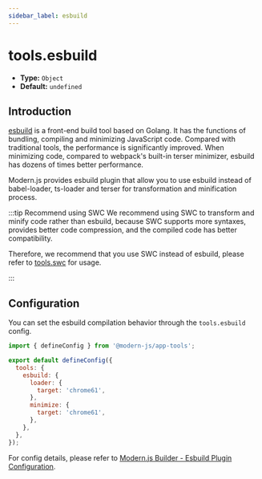 ```yaml
---
sidebar_label: esbuild
---
```


# tools.esbuild

- **Type:** `Object`
- **Default:** `undefined`

## Introduction

[esbuild](https://esbuild.github.io/) is a front-end build tool based on Golang. It has the functions of bundling, compiling and minimizing JavaScript code. Compared with traditional tools, the performance is significantly improved. When minimizing code, compared to webpack's built-in terser minimizer, esbuild has dozens of times better performance.

Modern.js provides esbuild plugin that allow you to use esbuild instead of babel-loader, ts-loader and terser for transformation and minification process.

:::tip Recommend using SWC
We recommend using SWC to transform and minify code rather than esbuild, because SWC supports more syntaxes, provides better code compression, and the compiled code has better compatibility.

Therefore, we recommend that you use SWC instead of esbuild, please refer to [tools.swc](/configure/app/tools/swc) for usage.

:::


## Configuration

You can set the esbuild compilation behavior through the `tools.esbuild` config.

```js title="modern.config.ts"
import { defineConfig } from '@modern-js/app-tools';

export default defineConfig({
  tools: {
    esbuild: {
      loader: {
        target: 'chrome61',
      },
      minimize: {
        target: 'chrome61',
      },
    },
  },
});
```

For config details, please refer to [Modern.js Builder - Esbuild Plugin Configuration](https://modernjs.dev/builder/en/plugins/plugin-esbuild.html#config).
